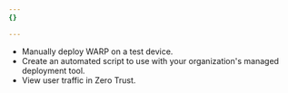 ```yaml
---
{}

---
```


* Manually deploy WARP on a test device.
* Create an automated script to use with your organization's managed deployment tool.
* View user traffic in Zero Trust.
